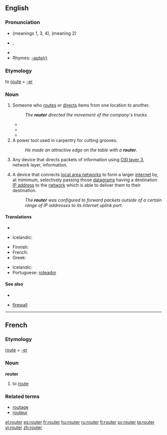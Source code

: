 {{wikipedia}}
==English==

===Pronunciation===
*{{IPA|/'ɹu:tə/}} (meanings 1, 3, 4), {{IPA|/'ɹaʊtə/}} (meaning 2) {{italbrac|UK}}
*{{IPA|/'ɹaʊtɚ/}}, {{SAMPA|/raUt3r/}} {{italbrac|US}}
*{{audio|en-uk-router.ogg|Audio (UK)}}
*Rhymes: [[Rhymes:English:-aʊtə(r)|-aʊtə(r)]]

===Etymology===
to [[route#Verb|route]] + [[-er]]

===Noun===
{{en-noun}}

# {{rfd-redundant}} Someone who [[route]]s or [[direct]]s items from one location to another.
#: ''The '''router''' directed the movement of the company's trucks.''
#*{{quote-book|1930|Edwin A. Godley and Alexander Kaylin|Control of Retail Store Operations|url=http://books.google.com/books?id=LPRCAAAAIAAJ|page=213
|passage=When the '''router''' receives the package, he places the route number on it as well as on the triplicate part of the attached salescheck.}}
#*{{quote-book|1963|Louis J. von Rago|Production Analysis and Control|url=http://books.google.com/books?id=OhczAAAAMAAJ|page=476
|passage=Obviously, the production control department might consist of one man or it might occupy a score of production control experts: '''routers''', schedulers, expediters, and dispatchers.}}
#*{{quote-book|1990|Mary Kay Allen and Omar Keith Helferich|Putting Expert Systems to Work in Logistics|url=http://books.google.com/books?id=Xw1PAAAAMAAJ|page=66
|passage=The system benefits include reduced delivery costs, increased vehicle use, and improved route decision making by dispatchers and '''routers'''.}}
# A power tool used in carpentry for cutting grooves.
#: ''He made an attractive edge on the table with a '''router'''.''
# {{context|Communications}} Any device that directs packets of information using [[OSI layer 3]], network layer, information.
# {{internet}} A device that connects [[LAN|local area networks]] to form a larger [[internet]] by, at mimimum, selectively passing those [[datagram]]s having a destination [[IP address]] to the [[network]] which is able to deliver them to their destination.
#: ''The '''router''' was configured to forward packets outside of a certain range of IP addresses to its internet uplink port.''

====Translations====
{{trans-top|Something or someone that routes or directs items from one location to another}}
{{trans-mid}}
{{trans-bottom}}

{{trans-top|A power tool}}
* {{t|fr|défonçeuse}}
{{trans-mid}}
{{trans-bottom}}

{{trans-top|Any device that directs packets of information using OSI layer 3}}
* Icelandic: {{t-|is|beinir|m}}
{{trans-mid}}
{{trans-bottom}}

{{trans-top|A device that connects local area networks to form a larger internet}}
* Finnish: {{t+|fi|reititin}}
* French: {{t+|fr|routeur}}
* Greek: {{t+|el|διανομέας|m|sc=Grek}}
{{trans-mid}}
* Icelandic: {{t-|is|beinir|m}}
* Portuguese: [[roteador]] {{m}}
{{trans-bottom}}

====See also====
* {{pedialite|wood router}}
* {{Internet}} [[firewall]]

----

==French==

===Etymology===
[[route]] + [[-er#French|-er]]

===Noun===
'''router'''

# to [[route#Verb|route]]

===Related terms===
*[[routage]]
*[[routeur]]

[[el:router]]
[[es:router]]
[[fr:router]]
[[hu:router]]
[[ru:router]]
[[fi:router]]
[[sv:router]]
[[ta:router]]
[[vi:router]]
[[zh:router]]